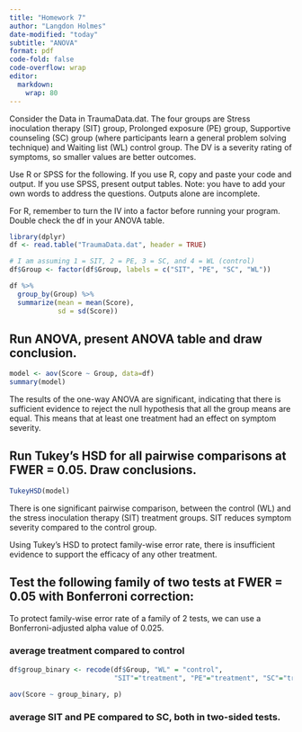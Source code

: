 ```yaml
---
title: "Homework 7"
author: "Langdon Holmes"
date-modified: "today"
subtitle: "ANOVA"
format: pdf
code-fold: false
code-overflow: wrap
editor: 
  markdown: 
    wrap: 80
---
```


Consider the Data in TraumaData.dat. The four groups are Stress inoculation therapy (SIT) group, Prolonged exposure (PE) group, Supportive counseling (SC) group (where participants learn a general problem solving technique) and Waiting list (WL) control group. The DV is a severity rating of symptoms, so smaller values are better outcomes.

Use R or SPSS for the following. If you use R, copy and paste your code and output. If you use SPSS, present output tables. Note: you have to add your own words to address the questions. Outputs alone are incomplete.

For R, remember to turn the IV into a factor before running your program. Double check the df in your ANOVA table.

```r
library(dplyr)
df <- read.table("TraumaData.dat", header = TRUE)

# I am assuming 1 = SIT, 2 = PE, 3 = SC, and 4 = WL (control)
df$Group <- factor(df$Group, labels = c("SIT", "PE", "SC", "WL"))

df %>%
  group_by(Group) %>% 
  summarize(mean = mean(Score),
            sd = sd(Score))
```


## Run ANOVA, present ANOVA table and draw conclusion.

```r
model <- aov(Score ~ Group, data=df)
summary(model)
```
The results of the one-way ANOVA are significant, indicating that there is sufficient evidence to reject the null hypothesis that all the group means are equal. This means that at least one treatment had an effect on symptom severity.

## Run Tukey's HSD for all pairwise comparisons at FWER   = 0.05. Draw conclusions.

```r
TukeyHSD(model)
```
There is one significant pairwise comparison, between the control (WL) and the stress inoculation therapy (SIT) treatment groups. SIT reduces symptom severity compared to the control group.

Using Tukey's HSD to protect family-wise error rate, there is insufficient evidence to support the efficacy of any other treatment.

## Test the following family of two tests at FWER = 0.05 with Bonferroni correction:
To protect family-wise error rate of a family of 2 tests, we can use a Bonferroni-adjusted alpha value of 0.025.

### average treatment compared to control

```r
df$group_binary <- recode(df$Group, "WL" = "control",
                          "SIT"="treatment", "PE"="treatment", "SC"="treatment")

aov(Score ~ group_binary, p)
```


### average SIT and PE compared to SC, both in two-sided tests.


